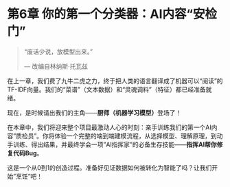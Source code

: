 # 第6章 你的第一个分类器：AI内容“安检门” {#sec-first-classifier}

> “废话少说，放模型出来。” 
>
> --- 改编自林纳斯·托瓦兹 

在上一章，我们费了九牛二虎之力，终于把人类的语言翻译成了机器可以“阅读”的TF-IDF向量。我们的“菜谱”（文本数据）和“灵魂调料”（特征）都已经准备就绪。

现在，是时候请出我们的主角——**厨师（机器学习模型）**登场了！

在本章中，我们将迎来整个项目最激动人心的时刻：亲手训练我们的第一个AI内容"质检员"。你将体验一个完整的端到端建模流程，从选择模型、理解原理，到动手训练、得出结果，并最终学会一项"AI指挥家"的必备生存技能——**指挥AI帮你修复代码Bug**。

这是一个从0到1的创造过程。准备好见证数据如何被转化为智能了吗？让我们开始"烹饪"吧！ 